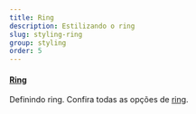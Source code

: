 ```yaml
---
title: Ring
description: Estilizando o ring
slug: styling-ring
group: styling
order: 5
---
```


#### [Ring](https://tailwindcss.com/docs/ring-width)

Definindo ring. Confira todas as opções de [ring](https://tailwindcss.com/docs/ring-width).

